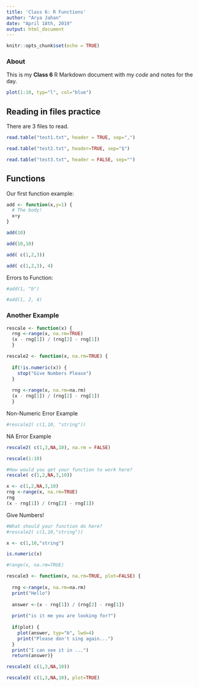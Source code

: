 ```yaml
---
title: 'Class 6: R Functions'
author: "Arya Jahan"
date: "April 18th, 2019"
output: html_document
---
```


```r
knitr::opts_chunk$set(echo = TRUE)
```

### About
This is my **Class 6** R Markdown document with my *code* and notes for the day.

```r
plot(1:10, typ="l", col="blue")
```

## Reading in files practice

There are 3 files to read.

```r
read.table("test1.txt", header = TRUE, sep=",")
```

```r
read.table("test2.txt", header=TRUE, sep="$")
```

```r
read.table("test3.txt", header = FALSE, sep="")
```


## Functions

Our first function example:

```r
add <- function(x,y=1) {
  # The body!
  x+y
}
```

```r
add(10)
```
```r
add(10,10)
```

```r
add( c(1,2,3))
```

```r
add( c(1,2,3), 4)
```

Errors to Function:

```r
#add(1, "b")
```

```r
#add(1, 2, 4)
```

### Another Example

```r
rescale <- function(x) {   
  rng <-range(x, na.rm=TRUE)   
  (x - rng[1]) / (rng[2] - rng[1])
  }
```

```r
rescale2 <- function(x, na.rm=TRUE) {   
  
  if(!is.numeric(x)) {
    stop("Give Numbers Please")
  }
  
  rng <-range(x, na.rm=na.rm)   
  (x - rng[1]) / (rng[2] - rng[1])
  }
```

Non-Numeric Error Example
```r
#rescale2( c(1,10, "string"))
```

NA Error Example
```r
rescale2( c(1,3,NA,10), na.rm = FALSE)
```


```r
rescale(1:10)
```

```r
#How would you get your function to work here?
rescale( c(1,2,NA,3,10))
```

```r
x <- c(1,2,NA,3,10)
rng <-range(x, na.rm=TRUE)   
rng
(x - rng[1]) / (rng[2] - rng[1])
```


Give Numbers!
```r
#What should your function do here?
#rescale2( c(1,10,"string"))
```


```r
x <- c(1,10,"string")

is.numeric(x)

#range(x, na.rm=TRUE)
```


```r
rescale3 <- function(x, na.rm=TRUE, plot=FALSE) {   
  
  rng <-range(x, na.rm=na.rm)   
  print("Hello")  
  
  answer <-(x - rng[1]) / (rng[2] - rng[1])  
  
  print("is it me you are looking for?")   
  
  if(plot) {      
    plot(answer, typ="b", lwd=4)
    print("Please don't sing again...")
  }   
  print("I can see it in ...")
  return(answer)}
```

```r
rescale3( c(1,3,NA,10))
```

```r
rescale3( c(1,3,NA,10), plot=TRUE)
```
